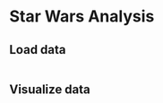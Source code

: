# Star Wars Analysis

<!-- If you want to include code but don't want to run it. You may use eval = FALSE in the chunck option. This will print, but not execute the code. -->

## Load data

```r
```

## Visualize data

```r
```


